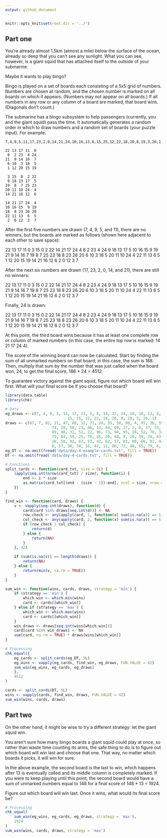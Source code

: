 ```yaml
---
output: github_document
---
```


```r
knitr::opts_knit$set(root.dir = '../')
```


## Part one
You're already almost 1.5km (almost a mile) below the surface of the ocean, already so deep that you can't see any sunlight. What you can see, however, is a giant squid that has attached itself to the outside of your submarine.

Maybe it wants to play bingo?

Bingo is played on a set of boards each consisting of a 5x5 grid of numbers. Numbers are chosen at random, and the chosen number is marked on all boards on which it appears. (Numbers may not appear on all boards.) If all numbers in any row or any column of a board are marked, that board wins. (Diagonals don't count.)

The submarine has a bingo subsystem to help passengers (currently, you and the giant squid) pass the time. It automatically generates a random order in which to draw numbers and a random set of boards (your puzzle input). For example:

```
7,4,9,5,11,17,23,2,0,14,21,24,10,16,13,6,15,25,12,22,18,20,8,19,3,26,1

22 13 17 11  0
 8  2 23  4 24
21  9 14 16  7
 6 10  3 18  5
 1 12 20 15 19

 3 15  0  2 22
 9 18 13 17  5
19  8  7 25 23
20 11 10 24  4
14 21 16 12  6

14 21 17 24  4
10 16 15  9 19
18  8 23 26 20
22 11 13  6  5
 2  0 12  3  7

```

After the first five numbers are drawn (7, 4, 9, 5, and 11), there are no winners, but the boards are marked as follows (shown here adjacent to each other to save space):

22 13 17 11  0         3 15  0  2 22        14 21 17 24  4
 8  2 23  4 24         9 18 13 17  5        10 16 15  9 19
21  9 14 16  7        19  8  7 25 23        18  8 23 26 20
 6 10  3 18  5        20 11 10 24  4        22 11 13  6  5
 1 12 20 15 19        14 21 16 12  6         2  0 12  3  7

After the next six numbers are drawn (17, 23, 2, 0, 14, and 21), there are still no winners:

22 13 17 11  0         3 15  0  2 22        14 21 17 24  4
 8  2 23  4 24         9 18 13 17  5        10 16 15  9 19
21  9 14 16  7        19  8  7 25 23        18  8 23 26 20
 6 10  3 18  5        20 11 10 24  4        22 11 13  6  5
 1 12 20 15 19        14 21 16 12  6         2  0 12  3  7

Finally, 24 is drawn:

22 13 17 11  0         3 15  0  2 22        14 21 17 24  4
 8  2 23  4 24         9 18 13 17  5        10 16 15  9 19
21  9 14 16  7        19  8  7 25 23        18  8 23 26 20
 6 10  3 18  5        20 11 10 24  4        22 11 13  6  5
 1 12 20 15 19        14 21 16 12  6         2  0 12  3  7

At this point, the third board wins because it has at least one complete row or column of marked numbers (in this case, the entire top row is marked: 14 21 17 24 4).

The score of the winning board can now be calculated. Start by finding the sum of all unmarked numbers on that board; in this case, the sum is 188. Then, multiply that sum by the number that was just called when the board won, 24, to get the final score, 188 * 24 = 4512.

To guarantee victory against the giant squid, figure out which board will win first. What will your final score be if you choose that board?


```r
library(data.table)
library(chk)

# Data
eg_draws <- c(7, 4, 9, 5, 11, 17, 23, 2, 0, 14, 21, 24, 10, 16, 13, 6,
							15, 25, 12, 22, 18, 20, 8, 19, 3, 26, 1)
draws <- c(87, 7, 82, 21, 47, 88, 12, 71, 24, 35, 10, 90, 4, 97, 30, 55, 36,
					 74, 19, 50, 23, 46, 13, 44, 69, 27, 2, 0, 37, 33, 99, 49, 77, 15,
					 89, 98, 31, 51, 22, 96, 73, 94, 95, 18, 52, 78, 32, 83, 85, 54,
					 75, 84, 59, 25, 76, 45, 20, 48, 9, 28, 39, 70, 63, 56, 5, 68, 61,
					 26, 58, 92, 67, 53, 43, 62, 17, 81, 80, 66, 91, 93, 41, 64, 14,
					 8, 57, 38, 34, 16, 42, 11, 86, 72, 40, 65, 79, 6, 3, 29, 60, 1)
eg_DT <- na.omit(fread('data/day-4-example-cards.txt', fill = TRUE))
DT <- na.omit(fread('data/day-4-cards.txt', fill = TRUE))

# Functions
split_cards <- function(card_txt, size = 5L) {
	lapply(seq.int(nrow(card_txt) / size), function(i) {
		end <- i * size
		as.matrix(card_txt[(end - (size - 1)):end], ncol = size, nrow = size)
	})
}

find_win <- function(card, draws) {
	v <- vapply(seq.int(draws), function(d) {
		card[card %in% draws[seq.int(d)]] <- NA
		row_check <- any(apply(card, 1, function(x) sum(is.na(x)) == 5))
		col_check <- any(apply(card, 2, function(x) sum(is.na(x)) == 5))
		if (row_check | col_check) {
			return(d)
		} else {
			return(NA)
		}
	}, 42)
	
	if (sum(is.na(v)) == length(draws)) {
		return(NA)
	} else {
		return(min(v, na.rm = TRUE))
	}
}

sum_win <- function(wins, cards, draws, strategy = 'min') {
	if (strategy == 'min') {
		which_win <- which.min(wins)
		card <- cards[[which_win]]
	} else if (strategy == 'max') {
		which_win <- which.max(wins)
		card <- cards[[which_win]]
	}
	win_draws <- draws[seq.int(wins[which_win])]
	card[card %in% win_draws] <- NA
	sum(card, na.rm = TRUE) * draws[wins[which_win]]
}

# Processing
chk_equal({
	eg_cards <- split_cards(eg_DT, 5L)
	eg_wins <- vapply(eg_cards, find_win, eg_draws, FUN.VALUE = 42)
	sum_win(eg_wins, eg_cards, eg_draws)
	},
	4512
)

cards <- split_cards(DT, 5L)
wins <- vapply(cards, find_win, draws, FUN.VALUE = 42)
sum_win(wins, cards, draws)
```

## Part two
On the other hand, it might be wise to try a different strategy: let the giant squid win.

You aren't sure how many bingo boards a giant squid could play at once, so rather than waste time counting its arms, the safe thing to do is to figure out which board will win last and choose that one. That way, no matter which boards it picks, it will win for sure.

In the above example, the second board is the last to win, which happens after 13 is eventually called and its middle column is completely marked. If you were to keep playing until this point, the second board would have a sum of unmarked numbers equal to 148 for a final score of 148 * 13 = 1924.

Figure out which board will win last. Once it wins, what would its final score be?


```r
# Processing
chk_equal(
	sum_win(eg_wins, eg_cards, eg_draws, strategy = 'max'),
	1924
)
sum_win(wins, cards, draws, strategy = 'max')
```
